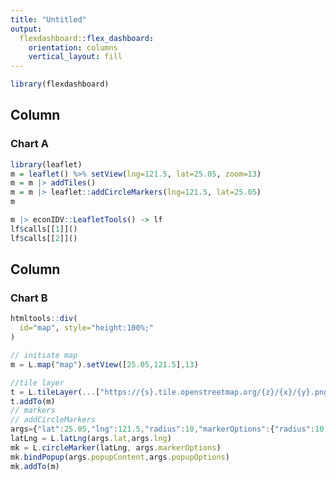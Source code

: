 ```yaml
---
title: "Untitled"
output: 
  flexdashboard::flex_dashboard:
    orientation: columns
    vertical_layout: fill
---
```


```r
library(flexdashboard)
```

Column {data-width=650}
-----------------------------------------------------------------------

### Chart A

```r
library(leaflet)
m = leaflet() %>% setView(lng=121.5, lat=25.05, zoom=13) 
m = m |> addTiles()
m = m |> leaflet::addCircleMarkers(lng=121.5, lat=25.05)
m
```

```r
m |> econIDV::LeafletTools() -> lf
lf$calls[[1]]()
lf$calls[[2]]()
```


Column {data-width=650}
-----------------------------------------------------------------------

### Chart B

```r
htmltools::div(
  id="map", style="height:100%;"
)
```

```js
// initiate map
m = L.map("map").setView([25.05,121.5],13)

//tile layer
t = L.tileLayer(...["https://{s}.tile.openstreetmap.org/{z}/{x}/{y}.png",{"minZoom":0,"maxZoom":18,"tileSize":256,"subdomains":"abc","errorTileUrl":"","tms":false,"noWrap":false,"zoomOffset":0,"zoomReverse":false,"opacity":1,"zIndex":1,"detectRetina":false,"attribution":"&copy; <a href=\"https://openstreetmap.org\">OpenStreetMap<\/a> contributors, <a href=\"https://creativecommons.org/licenses/by-sa/2.0/\">CC-BY-SA<\/a>"}])
t.addTo(m)
// markers
// addCircleMarkers
args={"lat":25.05,"lng":121.5,"radius":10,"markerOptions":{"radius":10,"interactive":true,"className":"","stroke":true,"color":"#03F","weight":5,"opacity":0.5,"fill":true,"fillColor":"#03F","fillOpacity":0.2},"popupContent":"taipei","popupOptions":{"interactive":false,"permanent":false,"direction":"auto","opacity":1,"offset":[0,0],"textsize":"10px","textOnly":false,"className":"","sticky":true}}
latLng = L.latLng(args.lat,args.lng)
mk = L.circleMarker(latLng, args.markerOptions)
mk.bindPopup(args.popupContent,args.popupOptions)
mk.addTo(m)
```

